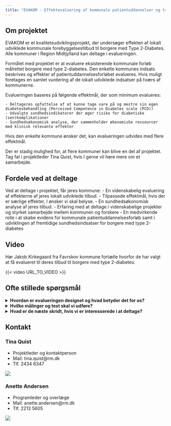 ```yaml
---
title: "EVAKOM - Effektevaluering af kommunale patientuddannelser og træningsforløb til borgere med Type 2-Diabetes"
---
```


## Om projektet
EVAKOM er et kvalitetsudviklingsprojekt, der undersøger effekten af lokalt udviklede kommunale forebyggelsestilbud til borgere med Type 2-Diabetes. Alle kommuner i Region Midtjylland kan deltage i evalueringen.

Formålet med projektet er at evaluere eksisterende kommunale forløb målrettet borgere med type 2-diabetes. Den enkelte kommunes indsats beskrives og effekter af patientuddannelsesforløbet evalueres.  Hvis muligt foretages en samlet vurdering af de lokalt udviklede indsatser på tværs af kommunerne. 

Evalueringen baseres på følgende effektmål, der som minimum evalueres:

	- Deltageres opfattelse af at kunne tage vare på og mestre sin egen diabetesbehandling (Perceived Competence in Diabetes scale (PCD))
	- Udvalgte sundhedsindikatorer der øger risiko for diabetiske (sen)komplikationer
	- Sundhedsøkonomisk analyse, der sammenholder økonomiske ressourcer med klinisk relevante effekter

Hvis den enkelte kommune ønsker det, kan evalueringen udvides med flere effektmål. 

Der er stadig mulighed for, at flere kommuner kan blive en del af projektet. Tag fat i projektleder Tina Quist, hvis I gerne vil høre mere om et samarbejde.


## Fordele ved at deltage

Ved at deltage i projektet, får jeres kommune: 
	- En videnskabelig evaluering af effekterne af jeres lokalt udviklede tilbud.
	- Tilpassede effektmål, hvis der er særlige effekter, I ønsker vi skal belyse.
	- En sundhedsøkonomisk analyse af jeres tilbud.
	- Erfaring med at deltage i videnskabelige projekter og styrket samarbejde mellem kommunen og forskere
	- En medvirkende rolle i at skabe evidens for kommunale patientuddannelsesforløb samt i udviklingen af fremtidige sundhedsindsatser for borgere med type 2-diabetes
	
::: content-hidden
## Video
Hør Jakob Kirkegaard fra Favrskov kommune fortælle hvorfor de har valgt at få evalueret til deres tilbud til borgere med type 2-diabetes.

{{< video URL_TO_VIDEO >}}
:::

## Ofte stillede spørgsmål

<details>
<summary>**Hvordan er evalueringen designet og hvad betyder det for os?**</summary>

Evakom er designet som et lodtrækningsstudie med venteliste.

For at opnå statistisk styrke til meningsfulde konklusioner, skal evalueringen baseres på i alt 48 borgere, hvoraf 
	- 32 borgere starter på forløbet med det samme
	- 16 borgere venter 3 måneder med at starte i forløb.

Der er ikke fastlagt en tidsbegrænsning for, hvor længe det kan tage at rekruttere 48 borgere. 

Når en borger tilbydes et forløb målrettet borgere med type 2-diabetes, informeres borgeren om projektet. Hvis borgeren ønsker at deltage underskrives en samtykkeerklæring. Derefter vil I ved hjælp af et computersystem (REDcap) tilfældigt tildele borgeren at starte på det næste hold (med det samme), eller sætte borgeren på en fem måneders venteliste. Borgerne bliver automatisk randomiseret ud fra en 2:1 nøgle, hvilket betyder at dobbelt så mange borgere kommer i gang med det samme i forhold til hvor mange borgere, der kommer på venteliste. Uanset om borgeren starter med det samme eller tildeles venteliste skal borgeren gennemføre få målinger/tests hos jer og borgeren skal besvare et spørgeskema elektronisk hjemmefra. Målinger/test og besvarelse af spørgeskema gentages når forløbet er slut eller når borgeren har været fem måneder på venteliste.

</details>

<details>
<summary>**Hvilke målinger og test skal vi udføre?**</summary>
Omfanget af målinger og test afhænger af hvilke effektmål I ønsker at belyse.
Som minimum skal der foretages en måling af taljeomfang og gennemføres en 6 minutters gangtest samt en 30 sekunders rejse-sætte sig test.

</details>


<details>
<summary>**Hvad er de næste skridt, hvis vi er interesserede i at deltage?**</summary>

- *Tilpasning og planlægning:* Hvis I er interesserede i at deltage, aftaler vi et møde hvor spørgsmål kan afklares og hvor vi  drøfter, hvordan projektet kan tilpasses jeres ønsker, behov og kapacitet. Desuden vil vi sammen lave en tidsplan for projektet. 

- *Det juridiske:* Når vi har fastlagt en plan og I føler jer klædt på til at indgå i projektet, skal både vi og I underskrive en databehandleraftale. 

- *Opkvalificering og support:*  Vi aftaler nogle møder for at hjælpe jer godt i gang med evalueringen og oplære relevante medarbejdere i dataindsamling.  Projektleder for projektet er tilgængelig til at besvare spørgsmål og yde support undervejs. Der vil løbende afholdes korte møder for at adressere eventuelle udfordringer, give feedback på samarbejdet og sammen vurdere projektets fremdrift.  

- *Det økonomiske:* Projektet er tilrettelagt med egenfinansiering og hver samarbejdspartner afholder derfor egne udgifter til gennemførelse af projektet. Deltagende kommuner afholder vanlige udgifter til gennemførelse af forløbet samt udgifter forbundet med at deltage i evalueringen herunder personaletid til: Deltagelse i projektmøder (planlægning og opfølgningsmøder), besvarelse af spørgeskema/interview om ressourceforbrug, oplæring i procedurer samt indsamling og indrapportering af data i form af udsendelse af links til spørgeskemaer, målinger og tests af deltagere ved baseline og afslutning af forløb. 

Steno Diabetes Center Aarhus afholder udgifter til evalueringen i form af projektledelse, understøttelse (herunder oplæring i procedurer), databearbejdning og afrapportering.
</details>


## Kontakt

### Tina Quist
::: {layout-ncol=2}

- Projektleder og kontaktperson
- Mail: tina.quist\@rm.dk
- Tlf. 2434 6347

![](pic/Tina maj_farve.jpg){.profile-picture}

:::

### Anette Andersen

::: {layout-ncol=2}

- Programleder og overlæge
- Mail: anette.andersen\@rm.dk
- Tlf. 2213 5605

![](pic/anette.PNG){.profile-picture}
:::
